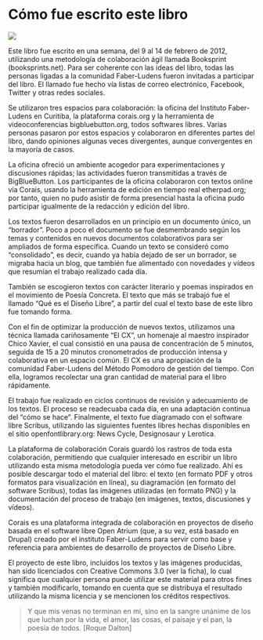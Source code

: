 # Cómo fue escrito este libro

![](img/fazendo-livro_b-pb300dpi.png)

Este libro fue escrito en una semana, del 9 al 14 de febrero de 2012, utilizando una metodología de colaboración ágil llamada Booksprint (booksprints.net). Para ser coherente con las ideas del libro, todas las personas ligadas a la comunidad Faber-Ludens fueron invitadas a participar del libro. El llamado fue hecho vía listas de correo electrónico, Facebook, Twitter y otras redes sociales. 

Se utilizaron tres espacios para colaboración: la oficina del Instituto Faber-Ludens en Curitiba, la plataforma corais.org y la herramienta de videoconferencias bigbluebutton.org, todos softwares libres. Varias personas pasaron por estos espacios y colaboraron en diferentes partes del libro, dando opiniones algunas veces divergentes, aunque convergentes en la mayoría de casos. 

La oficina ofreció un ambiente acogedor para experimentaciones y discusiones rápidas; las actividades fueron transmitidas a través de BigBlueButton. Los participantes de la oficina colaboraron con textos online vía Corais, usando la herramienta de edición en tiempo real etherpad.org; por tanto, quien no pudo asistir de forma presencial hasta la oficina pudo participar igualmente de la redacción y edición del libro. 

Los textos fueron desarrollados en un principio en un documento único, un “borrador”. Poco a poco el documento se fue desmembrando según los temas y contenidos en nuevos documentos colaborativos para ser ampliados de forma específica. Cuando un texto se consideró como “consolidado”, es decir, cuando ya había dejado de ser un borrador, se migraba hacia un blog, que también fue alimentado con novedades y vídeos que resumían el trabajo realizado cada día. 

También se escogieron textos con carácter literario y poemas inspirados en el movimiento de Poesía Concreta. El texto que más se trabajó fue el llamado “Qué es el Diseño Libre”, a partir del cual el texto base de este libro fue tomando forma. 

Con el fin de optimizar la producción de nuevos textos, utilizamos una técnica llamada cariñosamente “El CX”, un homenaje al maestro inspirador Chico Xavier, el cual consistió en una pausa de concentración de 5 minutos, seguida de 15 a 20 minutos cronometrados de producción intensa y colaborativa en un espacio común. El CX es una apropiación de la comunidad Faber-Ludens del Método Pomodoro de gestión del tiempo. Con ella, logramos recolectar una gran cantidad de material para el libro rápidamente. 

El trabajo fue realizado en ciclos continuos de revisión y adecuamiento de los textos. El proceso se readecuaba cada día, en una adaptación continua del “cómo se hace”. Finalmente, el texto fue diagramado con el software libre Scribus, utilizando las siguientes fuentes libres hechas disponibles en el sitio openfontlibrary.org: News Cycle, Designosaur y Lerotica. 

La plataforma de colaboración Corais guardó los rastros de toda esta colaboración, permitiendo que cualquier interesado en escribir un libro utilizando esta misma metodología pueda ver cómo fue realizado. Ahí es posible descargar todo el material del libro: el texto (en formato PDF y otros formatos para visualización en línea), su diagramación (en formato del software Scribus), todas las imágenes utilizadas (en formato PNG) y la documentación del proceso de trabajo (en imágenes, textos, discusiones y vídeos). 

Corais es una plataforma integrada de colaboración en proyectos de diseño basada en el software libre Open Atrium (que, a su vez, está basado en Drupal) creado por el instituto Faber-Ludens para servir como base y referencia para ambientes de desarrollo de proyectos de Diseño Libre. 

El proyecto de este libro, incluidos los textos y las imágenes producidas, han sido licenciados con Creative Commons 3.0 (ver la ficha), lo cual significa que cualquier persona puede utilizar este material para otros fines y también modificarlo, tomando en cuenta que se distribuya el resultado utilizando la misma licencia y se mencionen los créditos respectivos. 

> Y que mis venas no terminan en mí, sino en la sangre unánime de los que luchan por la vida, el amor, las cosas, el paisaje y el pan, la poesía de todos. [Roque Dalton]